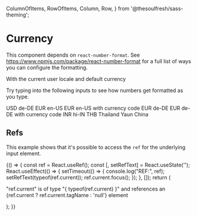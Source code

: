 
  ColumnOfItems,
  RowOfItems,
  Column,
  Row,
} from '@thesoulfresh/sass-theming';


<Meta title="Components/Numbers/Currency" />

# Currency

<Description of={Currency} />

This component depends on `react-number-format`. See https://www.npmjs.com/package/react-number-format
for a full list of ways you can configure the formatting.

<Canvas>
  <Story name="Currency" decorators={[ColumnOfItems]}>
    <label>With the current user locale and default currency</label>
    <Currency value={202838} onValueChange={act('onValueChange')} />
    <p>Try typing into the following inputs to see how numbers
    get formatted as you type.</p>
    <label>USD de-DE</label>
    <Currency input locale='de-DE' onValueChange={act('onValueChange')} />
    <label>EUR en-US</label>
    <Currency input locale='en-US' currency="EUR" onValueChange={act('onValueChange')} />
    <label>EUR en-US with currency code</label>
    <Currency input locale='en-US' currency="EUR" currencyDisplay="code" onValueChange={act('onValueChange')} />
    <label>EUR de-DE</label>
    <Currency input locale='de-DE' currency="EUR" onValueChange={act('onValueChange')} />
    <label>EUR de-DE with currency code</label>
    <Currency input locale='de-DE' currency="EUR" currencyDisplay="code" onValueChange={act('onValueChange')} />
    <label>INR hi-IN</label>
    <Currency input locale='hi-IN' currency="INR" onValueChange={act('onValueChange')} />
    <label>THB Thailand</label>
    <Currency input locale='th' currency="THB" onValueChange={act('onValueChange')} />
    <label>Yaun China</label>
    <Currency input locale="zh-Hans-CN-u-nu-hanidec" currency='CNY' onValueChange={act('onValueChange')} />
  </Story>
</Canvas>

<ArgsTable of={Currency} />

## Refs

This example shows that it's possible to access the `ref`
for the underlying input element.

<Canvas>
  <Story name="Input Ref">
    <Column>
      {() => {
        const ref = React.useRef();
        const [, setRefText] = React.useState('');
        React.useEffect(() => {
          setTimeout(() => {
            console.log("REF:", ref);
            setRefText(typeof(ref.current));
            ref.current.focus();
          });
        }, []);
        return (
          <div>
            <p>"ref.current" is of type "{ typeof(ref.current) }" and
            references an {ref.current ? ref.current.tagName : 'null'} element</p>
            <Currency input ref={ref} />
          </div>
        );
      }}
    </Column>
  </Story>
</Canvas>
